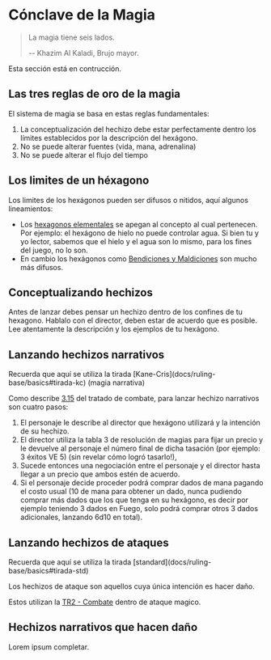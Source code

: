 
# Cónclave de la Magia
<Screenshot src={placeholderImage} alt="placeholder" />

> La magia tiene seis lados.
>
> -- Khazim Al Kaladi, Brujo mayor.

<Callout type="warning">
  Esta sección está en contrucción.
</Callout>

## Las tres reglas de oro de la magia
El sistema de magia se basa en estas reglas fundamentales:

1. La conceptualización del hechizo debe estar perfectamente dentro los límites establecidos por la descripción del hexágono.
2. No se puede alterar fuentes (vida, mana, adrenalina)
3. No se puede alterar el flujo del tiempo

## Los limites de un héxagono

Los limites de los hexágonos pueden ser difusos o nitidos, aquí algunos lineamientos:
- Los [hexagonos elementales](/docs/list-hexagons/e01) se apegan al concepto al cual pertenecen. Por ejemplo: el hexágono de hielo no puede controlar agua.
Si bien tu y yo lector, sabemos que el hielo y el agua son lo mismo, para los fines del juego, no lo son.
- En cambio los hexágonos como [Bendiciones y Maldiciones](/docs/list-hexagons/e04) son mucho más difusos.

## Conceptualizando hechizos

Antes de lanzar debes pensar un hechizo dentro de los confines de tu hexagono.
Hablalo con el director, deben estar de acuerdo que es posible.
Lee atentamente la descripción y los ejemplos de tu hexágono.

## Lanzando hechizos narrativos

<Callout type="info">
  Recuerda que aquí se utiliza la tirada [Kane-Cris](docs/ruling-base/basics#tirada-kc) (magia narrativa)
</Callout>


Como describe [3.15](/docs/ruling-combat/03#3-15) del tratado de combate, para lanzar hechizo narrativos son cuatro pasos:

1. El personaje le describe al director que hexágono utilizará y la intención de su hechizo.
2. El director utiliza la tabla 3 de resolución de magias para fijar un precio y le devuelve al personaje el número final de dicha tasación (por ejemplo: 3 éxitos VE 5) (sin revelar cómo logró tasarlo!),
3. Sucede entonces una negociación entre el personaje y el director hasta llegar a un precio que ambos estén de acuerdo.
4. Si el personaje decide proceder podrá comprar dados de mana pagando el costo usual (10 de mana para obtener un dado, nunca pudiendo comprar más dados que los que tenga en su hexágono, es decir por ejemplo teniendo 3 dados en Fuego, solo podrá comprar otros 3 dados adicionales, lanzando 6d10 en total).



## Lanzando hechizos de ataques

<Callout type="info">
  Recuerda que aquí se utiliza la tirada [standard](docs/ruling-base/basics#tirada-std)
</Callout>


Los hechizos de ataque son aquellos cuya única intención es hacer daño.

Estos utilizan la [TR2 - Combate](/docs/resolution-tables/TR2) dentro de ataque magico.


## Hechizos narrativos que hacen daño

Lorem ipsum completar.